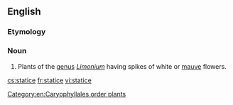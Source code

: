 {{also|Statice}}
==English==
{{rfi|en}}
{{wikipedia|Limonium}}
{{wikispecies|Limonium}}

===Etymology===
{{rfe|lang=en}}

===Noun===
{{en-noun}}

# Plants of the [[genus]] ''[[Limonium]]'' having spikes of white or [[mauve]] flowers.

[[Category:en:Caryophyllales order plants]]

[[cs:statice]]
[[fr:statice]]
[[vi:statice]]